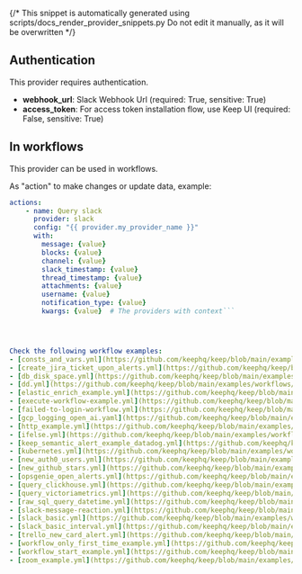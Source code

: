 {/* This snippet is automatically generated using scripts/docs_render_provider_snippets.py 
Do not edit it manually, as it will be overwritten */}

## Authentication
This provider requires authentication.
- **webhook_url**: Slack Webhook Url (required: True, sensitive: True)
- **access_token**: For access token installation flow, use Keep UI (required: False, sensitive: True)


## In workflows

This provider can be used in workflows.



As "action" to make changes or update data, example:
```yaml
actions:
    - name: Query slack
      provider: slack
      config: "{{ provider.my_provider_name }}"
      with:
        message: {value}  
        blocks: {value}  
        channel: {value}  
        slack_timestamp: {value}  
        thread_timestamp: {value}  
        attachments: {value}  
        username: {value}  
        notification_type: {value}  
        kwargs: {value}  # The providers with context```




Check the following workflow examples:
- [consts_and_vars.yml](https://github.com/keephq/keep/blob/main/examples/workflows/consts_and_vars.yml)
- [create_jira_ticket_upon_alerts.yml](https://github.com/keephq/keep/blob/main/examples/workflows/create_jira_ticket_upon_alerts.yml)
- [db_disk_space.yml](https://github.com/keephq/keep/blob/main/examples/workflows/db_disk_space.yml)
- [dd.yml](https://github.com/keephq/keep/blob/main/examples/workflows/dd.yml)
- [elastic_enrich_example.yml](https://github.com/keephq/keep/blob/main/examples/workflows/elastic_enrich_example.yml)
- [execute-workflow-example.yml](https://github.com/keephq/keep/blob/main/examples/workflows/execute-workflow-example.yml)
- [failed-to-login-workflow.yml](https://github.com/keephq/keep/blob/main/examples/workflows/failed-to-login-workflow.yml)
- [gcp_logging_open_ai.yaml](https://github.com/keephq/keep/blob/main/examples/workflows/gcp_logging_open_ai.yaml)
- [http_example.yml](https://github.com/keephq/keep/blob/main/examples/workflows/http_example.yml)
- [ifelse.yml](https://github.com/keephq/keep/blob/main/examples/workflows/ifelse.yml)
- [keep_semantic_alert_example_datadog.yml](https://github.com/keephq/keep/blob/main/examples/workflows/keep_semantic_alert_example_datadog.yml)
- [kubernetes.yml](https://github.com/keephq/keep/blob/main/examples/workflows/kubernetes.yml)
- [new_auth0_users.yml](https://github.com/keephq/keep/blob/main/examples/workflows/new_auth0_users.yml)
- [new_github_stars.yml](https://github.com/keephq/keep/blob/main/examples/workflows/new_github_stars.yml)
- [opsgenie_open_alerts.yml](https://github.com/keephq/keep/blob/main/examples/workflows/opsgenie_open_alerts.yml)
- [query_clickhouse.yml](https://github.com/keephq/keep/blob/main/examples/workflows/query_clickhouse.yml)
- [query_victoriametrics.yml](https://github.com/keephq/keep/blob/main/examples/workflows/query_victoriametrics.yml)
- [raw_sql_query_datetime.yml](https://github.com/keephq/keep/blob/main/examples/workflows/raw_sql_query_datetime.yml)
- [slack-message-reaction.yml](https://github.com/keephq/keep/blob/main/examples/workflows/slack-message-reaction.yml)
- [slack_basic.yml](https://github.com/keephq/keep/blob/main/examples/workflows/slack_basic.yml)
- [slack_basic_interval.yml](https://github.com/keephq/keep/blob/main/examples/workflows/slack_basic_interval.yml)
- [trello_new_card_alert.yml](https://github.com/keephq/keep/blob/main/examples/workflows/trello_new_card_alert.yml)
- [workflow_only_first_time_example.yml](https://github.com/keephq/keep/blob/main/examples/workflows/workflow_only_first_time_example.yml)
- [workflow_start_example.yml](https://github.com/keephq/keep/blob/main/examples/workflows/workflow_start_example.yml)
- [zoom_example.yml](https://github.com/keephq/keep/blob/main/examples/workflows/zoom_example.yml)
